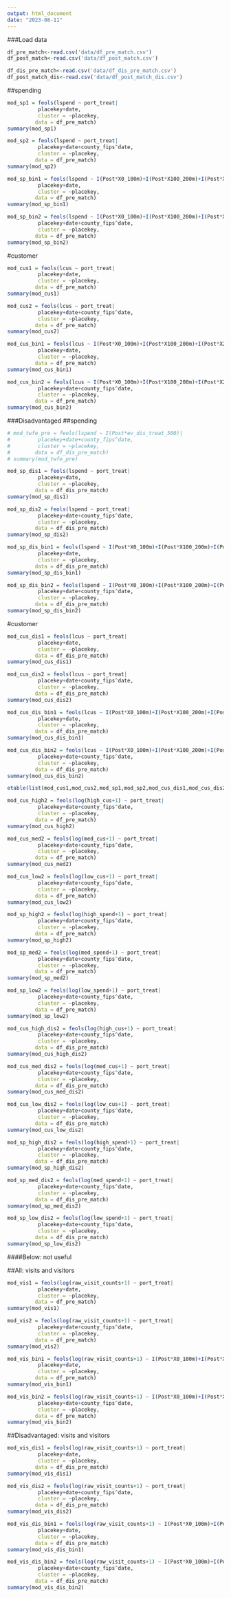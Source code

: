 ```yaml
---
output: html_document
date: "2023-08-11"
---
```

###Load data

```r
df_pre_match<-read.csv('data/df_pre_match.csv')
df_post_match<-read.csv('data/df_post_match.csv')

df_dis_pre_match<-read.csv('data/df_dis_pre_match.csv')
df_post_match_dis<-read.csv('data/df_post_match_dis.csv')

```

##spending
```r
mod_sp1 = feols(lspend ~ port_treat|        
		  placekey+date,
		  cluster = ~placekey, 
		 data = df_pre_match)
summary(mod_sp1)

mod_sp2 = feols(lspend ~ port_treat|                
		  placekey+date+county_fips^date,
		  cluster = ~placekey, 
		 data = df_pre_match)
summary(mod_sp2)

mod_sp_bin1 = feols(lspend ~ I(Post*X0_100m)+I(Post*X100_200m)+I(Post*X200_300m)+I(Post*X300_400m)+I(Post*X400_500m)|                
		  placekey+date,
		  cluster = ~placekey, 
		 data = df_pre_match)
summary(mod_sp_bin1)

mod_sp_bin2 = feols(lspend ~ I(Post*X0_100m)+I(Post*X100_200m)+I(Post*X200_300m)+I(Post*X300_400m)+I(Post*X400_500m)|                
		  placekey+date+county_fips^date,
		  cluster = ~placekey, 
		 data = df_pre_match)
summary(mod_sp_bin2)

```




#customer
```r
mod_cus1 = feols(lcus ~ port_treat|                
		  placekey+date,
		  cluster = ~placekey, 
		 data = df_pre_match)
summary(mod_cus1)

mod_cus2 = feols(lcus ~ port_treat|                
		  placekey+date+county_fips^date,
		  cluster = ~placekey, 
		 data = df_pre_match)
summary(mod_cus2)

mod_cus_bin1 = feols(lcus ~ I(Post*X0_100m)+I(Post*X100_200m)+I(Post*X200_300m)+I(Post*X300_400m)+I(Post*X400_500m)|                
		  placekey+date,
		  cluster = ~placekey, 
		 data = df_pre_match)
summary(mod_cus_bin1)

mod_cus_bin2 = feols(lcus ~ I(Post*X0_100m)+I(Post*X100_200m)+I(Post*X200_300m)+I(Post*X300_400m)+I(Post*X400_500m)|                
		  placekey+date+county_fips^date,
		  cluster = ~placekey, 
		 data = df_pre_match)
summary(mod_cus_bin2)

```


###Disadvantaged
##spending
```r
# mod_twfe_pre = feols(lspend ~ I(Post*ev_dis_treat_500)|
# 		  placekey+date+county_fips^date,
# 		  cluster = ~placekey,
# 		 data = df_dis_pre_match)
# summary(mod_twfe_pre)

mod_sp_dis1 = feols(lspend ~ port_treat|                
		  placekey+date,
		  cluster = ~placekey, 
		 data = df_dis_pre_match)
summary(mod_sp_dis1)

mod_sp_dis2 = feols(lspend ~ port_treat|                
		  placekey+date+county_fips^date,
		  cluster = ~placekey, 
		 data = df_dis_pre_match)
summary(mod_sp_dis2)

mod_sp_dis_bin1 = feols(lspend ~ I(Post*X0_100m)+I(Post*X100_200m)+I(Post*X200_300m)+I(Post*X300_400m)+I(Post*X400_500m)|                
		  placekey+date,
		  cluster = ~placekey, 
		 data = df_dis_pre_match)
summary(mod_sp_dis_bin1)

mod_sp_dis_bin2 = feols(lspend ~ I(Post*X0_100m)+I(Post*X100_200m)+I(Post*X200_300m)+I(Post*X300_400m)+I(Post*X400_500m)|                
		  placekey+date+county_fips^date,
		  cluster = ~placekey, 
		 data = df_dis_pre_match)
summary(mod_sp_dis_bin2)

```

#customer
```r
mod_cus_dis1 = feols(lcus ~ port_treat|                
		  placekey+date,
		  cluster = ~placekey, 
		 data = df_dis_pre_match)
summary(mod_cus_dis1)

mod_cus_dis2 = feols(lcus ~ port_treat|                
		  placekey+date+county_fips^date,
		  cluster = ~placekey, 
		 data = df_dis_pre_match)
summary(mod_cus_dis2)

mod_cus_dis_bin1 = feols(lcus ~ I(Post*X0_100m)+I(Post*X100_200m)+I(Post*X200_300m)+I(Post*X300_400m)+I(Post*X400_500m)|                
		  placekey+date,
		  cluster = ~placekey, 
		 data = df_dis_pre_match)
summary(mod_cus_dis_bin1)

mod_cus_dis_bin2 = feols(lcus ~ I(Post*X0_100m)+I(Post*X100_200m)+I(Post*X200_300m)+I(Post*X300_400m)+I(Post*X400_500m)|                
		  placekey+date+county_fips^date,
		  cluster = ~placekey, 
		 data = df_dis_pre_match)
summary(mod_cus_dis_bin2)

```
```r
etable(list(mod_cus1,mod_cus2,mod_sp1,mod_sp2,mod_cus_dis1,mod_cus_dis2,mod_sp_dis1,mod_sp_dis2), tex=TRUE)
```

```r
mod_cus_high2 = feols(log(high_cus+1) ~ port_treat|                
		  placekey+date+county_fips^date,
		  cluster = ~placekey, 
		 data = df_pre_match)
summary(mod_cus_high2)

mod_cus_med2 = feols(log(med_cus+1) ~ port_treat|                
		  placekey+date+county_fips^date,
		  cluster = ~placekey, 
		 data = df_pre_match)
summary(mod_cus_med2)

mod_cus_low2 = feols(log(low_cus+1) ~ port_treat|                
		  placekey+date+county_fips^date,
		  cluster = ~placekey, 
		 data = df_pre_match)
summary(mod_cus_low2)
```

```r
mod_sp_high2 = feols(log(high_spend+1) ~ port_treat|                
		  placekey+date+county_fips^date,
		  cluster = ~placekey, 
		 data = df_pre_match)
summary(mod_sp_high2)

mod_sp_med2 = feols(log(med_spend+1) ~ port_treat|                
		  placekey+date+county_fips^date,
		  cluster = ~placekey, 
		 data = df_pre_match)
summary(mod_sp_med2)

mod_sp_low2 = feols(log(low_spend+1) ~ port_treat|                
		  placekey+date+county_fips^date,
		  cluster = ~placekey, 
		 data = df_pre_match)
summary(mod_sp_low2)
```

```r
mod_cus_high_dis2 = feols(log(high_cus+1) ~ port_treat|                
		  placekey+date+county_fips^date,
		  cluster = ~placekey, 
		 data = df_dis_pre_match)
summary(mod_cus_high_dis2)

mod_cus_med_dis2 = feols(log(med_cus+1) ~ port_treat|                
		  placekey+date+county_fips^date,
		  cluster = ~placekey, 
		 data = df_dis_pre_match)
summary(mod_cus_med_dis2)

mod_cus_low_dis2 = feols(log(low_cus+1) ~ port_treat|                
		  placekey+date+county_fips^date,
		  cluster = ~placekey, 
		 data = df_dis_pre_match)
summary(mod_cus_low_dis2)
```
```r
mod_sp_high_dis2 = feols(log(high_spend+1) ~ port_treat|                
		  placekey+date+county_fips^date,
		  cluster = ~placekey, 
		 data = df_dis_pre_match)
summary(mod_sp_high_dis2)

mod_sp_med_dis2 = feols(log(med_spend+1) ~ port_treat|                
		  placekey+date+county_fips^date,
		  cluster = ~placekey, 
		 data = df_dis_pre_match)
summary(mod_sp_med_dis2)

mod_sp_low_dis2 = feols(log(low_spend+1) ~ port_treat|                
		  placekey+date+county_fips^date,
		  cluster = ~placekey, 
		 data = df_dis_pre_match)
summary(mod_sp_low_dis2)
```




####Below: not useful

##All: visits and visitors
```r

mod_vis1 = feols(log(raw_visit_counts+1) ~ port_treat|                
		  placekey+date,
		  cluster = ~placekey, 
		 data = df_pre_match)
summary(mod_vis1)

mod_vis2 = feols(log(raw_visit_counts+1) ~ port_treat|                
		  placekey+date+county_fips^date,
		  cluster = ~placekey, 
		 data = df_pre_match)
summary(mod_vis2)

mod_vis_bin1 = feols(log(raw_visit_counts+1) ~ I(Post*X0_100m)+I(Post*X100_200m)+I(Post*X200_300m)+I(Post*X300_400m)+I(Post*X400_500m)| 
		  placekey+date,
		  cluster = ~placekey, 
		 data = df_pre_match)
summary(mod_vis_bin1)

mod_vis_bin2 = feols(log(raw_visit_counts+1) ~ I(Post*X0_100m)+I(Post*X100_200m)+I(Post*X200_300m)+I(Post*X300_400m)+I(Post*X400_500m)|     
		  placekey+date+county_fips^date,
		  cluster = ~placekey, 
		 data = df_pre_match)
summary(mod_vis_bin2)
```

##Disadvantaged: visits and visitors
```r

mod_vis_dis1 = feols(log(raw_visit_counts+1) ~ port_treat|                
		  placekey+date,
		  cluster = ~placekey, 
		 data = df_dis_pre_match)
summary(mod_vis_dis1)

mod_vis_dis2 = feols(log(raw_visit_counts+1) ~ port_treat|                
		  placekey+date+county_fips^date,
		  cluster = ~placekey, 
		 data = df_dis_pre_match)
summary(mod_vis_dis2)

mod_vis_dis_bin1 = feols(log(raw_visit_counts+1) ~ I(Post*X0_100m)+I(Post*X100_200m)+I(Post*X200_300m)+I(Post*X300_400m)+I(Post*X400_500m)| 
		  placekey+date,
		  cluster = ~placekey, 
		 data = df_dis_pre_match)
summary(mod_vis_dis_bin1)

mod_vis_dis_bin2 = feols(log(raw_visit_counts+1) ~ I(Post*X0_100m)+I(Post*X100_200m)+I(Post*X200_300m)+I(Post*X300_400m)+I(Post*X400_500m)|     
		  placekey+date+county_fips^date,
		  cluster = ~placekey, 
		 data = df_dis_pre_match)
summary(mod_vis_dis_bin2)
```



